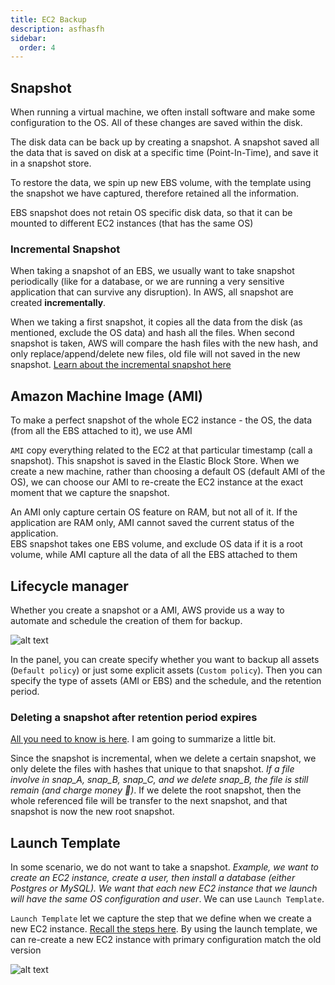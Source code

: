 ```yaml
---
title: EC2 Backup
description: asfhasfh
sidebar:
  order: 4
---
```


## Snapshot

When running a virtual machine, we often install software and make some configuration to the OS. All of these changes are saved within the disk.

The disk data can be back up by creating a snapshot. A snapshot saved all the data that is saved on disk at a specific time (Point-In-Time), and save it in a snapshot store.

To restore the data, we spin up new EBS volume, with the template using the snapshot we have captured, therefore retained all the information.

<Aside type="caution" title="Watch out!">
  EBS snapshot does not retain OS specific disk data, so that it can be mounted to different EC2 instances (that has the same OS)
</Aside>

### Incremental Snapshot

When taking a snapshot of an EBS, we usually want to take snapshot periodically (like for a database, or we are running a very sensitive application that can survive any disruption). In AWS, all snapshot are created **incrementally**.

When we taking a first snapshot, it copies all the data from the disk (as mentioned, exclude the OS data) and hash all the files. When second snapshot is taken, AWS will compare the hash files with the new hash, and only replace/append/delete new files, old file will not saved in the new snapshot. [Learn about the incremental snapshot here](https://docs.aws.amazon.com/ebs/latest/userguide/ebs-snapshots.html#how_snapshots_work)


## Amazon Machine Image (AMI)

To make a perfect snapshot of the whole EC2 instance - the OS, the data (from all the EBS attached to it), we use AMI

`AMI` copy everything related to the EC2 at that particular timestamp (call a snapshot). This snapshot is saved in the Elastic Block Store. When we create a new machine, rather than choosing a default OS (default AMI of the OS), we can choose our AMI to re-create the EC2 instance at the exact moment that we capture the snapshot.

<Aside type="caution" title="Watch out!">
  An AMI only capture certain OS feature on RAM, but not all of it. If the application are RAM only, AMI cannot saved the current status of the application. 
</Aside>

<Aside type="tip">
  EBS snapshot takes one EBS volume, and exclude OS data if it is a root volume, while AMI capture all the data of all the EBS attached to them
</Aside>


## Lifecycle manager

Whether you create a snapshot or a AMI, AWS provide us a way to automate and schedule the creation of them for backup.

![alt text](image-9.png)

In the panel, you can create specify whether you want to backup all assets (`Default policy`) or just some explicit assets (`Custom policy`). Then you can specify the type of assets (AMI or EBS) and the schedule, and the retention period.

### Deleting a snapshot after retention period expires

[All you need to know is here](https://docs.aws.amazon.com/ebs/latest/userguide/ebs-deleting-snapshot.html). I am going to summarize a little bit.

Since the snapshot is incremental, when we delete a certain snapshot, we only delete the files with hashes that unique to that snapshot. *If a file involve in snap_A, snap_B, snap_C, and we delete snap_B, the file is still remain (and charge money 🥲)*. If we delete the root snapshot, then the whole referenced file will be transfer to the next snapshot, and that snapshot is now the new root snapshot.


## Launch Template

In some scenario, we do not want to take a snapshot. *Example, we want to create an EC2 instance, create a user, then install a database (either Postgres or MySQL). We want that each new EC2 instance that we launch will have the same OS configuration and user*. We can use `Launch Template`.

`Launch Template` let we capture the step that we define when we create a new EC2 instance. [Recall the steps here](/aws/ec2/#ec2-components). By using the launch template, we can re-create a new EC2 instance with primary configuration match the old version

![alt text](image-8.png)